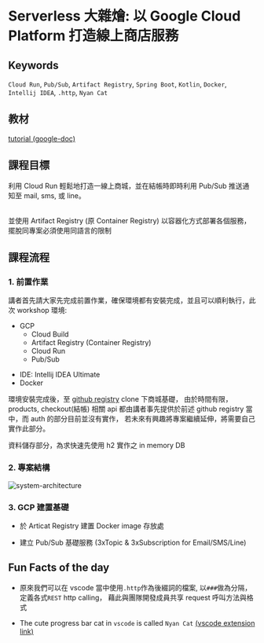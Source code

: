 # Serverless 大雜燴: 以 Google Cloud Platform 打造線上商店服務

## Keywords

`Cloud Run`, `Pub/Sub`, `Artifact Registry`, `Spring Boot`, `Kotlin`, `Docker`, `Intellij IDEA`, `.http`, `Nyan Cat`

## 教材

[tutorial (google-doc)](https://docs.google.com/document/d/1-fq7HqTk6X27vVJjxgJzfHLKvUCG5pSftPsK_VlzlKs/edit)

## 課程目標

利用 Cloud Run 輕鬆地打造一線上商城，並在結帳時即時利用 Pub/Sub 推送通知至 mail, sms, 或 line。

<br />
並使用 Artifact Registry (原 Container Registry) 以容器化方式部署各個服務，擺脫同專案必須使用同語言的限制

## 課程流程

### 1. 前置作業

講者首先請大家先完成前置作業，確保環境都有安裝完成，並且可以順利執行，此次 workshop 環境:

- GCP
  - Cloud Build
  - Artifact Registry (Container Registry)
  - Cloud Run
  - Pub/Sub

* IDE: Intellij IDEA Ultimate
* Docker

環境安裝完成後，至 [github registry](https://github.com/gcp-serverless-workshop/checkout-service?search=1) clone 下商城基礎，
由於時間有限，products, checkout(結帳) 相關 api 都由講者事先提供於前述 github registry 當中，而 auth 的部分目前並沒有實作，
若未來有興趣將專案繼續延伸，將需要自己實作此部分。

資料儲存部分，為求快速先使用 h2 實作之 in memory DB

### 2. 專案結構

![system-architecture](public/assets/gdg-devfest-taichung-2023/system-architecture.png)

### 3. GCP 建置基礎

- 於 Articat Registry 建置 Docker image 存放處

- 建立 Pub/Sub 基礎服務 (3xTopic & 3xSubscription for Email/SMS/Line)

## Fun Facts of the day

- 原來我們可以在 vscode 當中使用`.http`作為後綴詞的檔案, 以`###`做為分隔，定義各式`REST` http calling，
  藉此與團隊開發成員共享 request 呼叫方法與格式

- The cute progress bar cat in `vscode` is called `Nyan Cat` [(vscode extension link)](https://marketplace.visualstudio.com/items?itemName=zhengrenzhe.nyan-cat)
